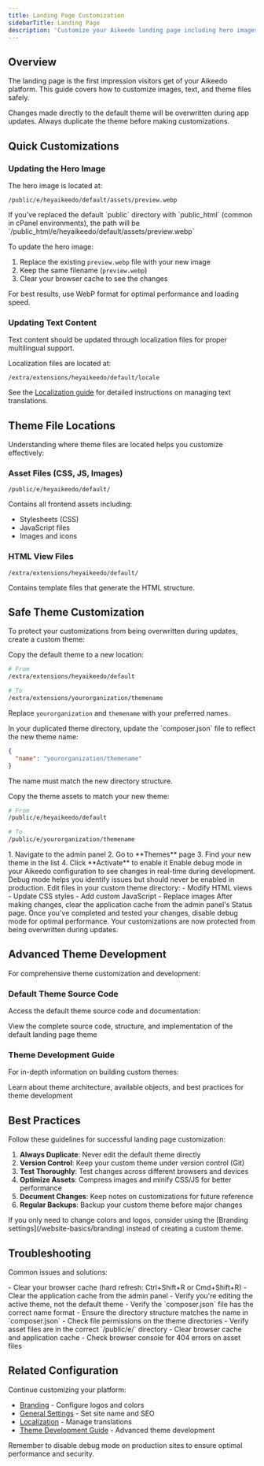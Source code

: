 ```yaml
---
title: Landing Page Customization
sidebarTitle: Landing Page
description: 'Customize your Aikeedo landing page including hero images, text content, and theme files while preserving changes through updates.'
---
```


## Overview

The landing page is the first impression visitors get of your Aikeedo platform. This guide covers how to customize images, text, and theme files safely.

<Warning>
Changes made directly to the default theme will be overwritten during app updates. Always duplicate the theme before making customizations.
</Warning>

## Quick Customizations

### Updating the Hero Image

The hero image is located at:

```
/public/e/heyaikeedo/default/assets/preview.webp
```

<Note>
If you've replaced the default `public` directory with `public_html` (common in cPanel environments), the path will be `/public_html/e/heyaikeedo/default/assets/preview.webp`
</Note>

To update the hero image:

1. Replace the existing `preview.webp` file with your new image
2. Keep the same filename (`preview.webp`)
3. Clear your browser cache to see the changes

<Tip>
For best results, use WebP format for optimal performance and loading speed.
</Tip>

### Updating Text Content

Text content should be updated through localization files for proper multilingual support.

Localization files are located at:

```
/extra/extensions/heyaikeedo/default/locale
```

See the [Localization guide](/advanced/localization) for detailed instructions on managing text translations.

## Theme File Locations

Understanding where theme files are located helps you customize effectively:

### Asset Files (CSS, JS, Images)

```
/public/e/heyaikeedo/default/
```

Contains all frontend assets including:
- Stylesheets (CSS)
- JavaScript files
- Images and icons

### HTML View Files

```
/extra/extensions/heyaikeedo/default/
```

Contains template files that generate the HTML structure.

## Safe Theme Customization

To protect your customizations from being overwritten during updates, create a custom theme:

<Steps>
<Step title="Duplicate the Theme Directory">
  Copy the default theme to a new location:
  
  ```bash
  # From
  /extra/extensions/heyaikeedo/default
  
  # To
  /extra/extensions/yourorganization/themename
  ```
  
  Replace `yourorganization` and `themename` with your preferred names.
</Step>

<Step title="Update composer.json">
  In your duplicated theme directory, update the `composer.json` file to reflect the new theme name:
  
  ```json
  {
    "name": "yourorganization/themename"
  }
  ```
  
  The name must match the new directory structure.
</Step>

<Step title="Duplicate Theme Assets">
  Copy the theme assets to match your new theme:
  
  ```bash
  # From
  /public/e/heyaikeedo/default
  
  # To
  /public/e/yourorganization/themename
  ```
</Step>

<Step title="Activate Your Theme">
  1. Navigate to the admin panel
  2. Go to **Themes** page
  3. Find your new theme in the list
  4. Click **Activate** to enable it
</Step>

<Step title="Enable Debug Mode">
  Enable debug mode in your Aikeedo configuration to see changes in real-time during development.
  
  <Note>
  Debug mode helps you identify issues but should never be enabled in production.
  </Note>
</Step>

<Step title="Make Your Changes">
  Edit files in your custom theme directory:
  - Modify HTML views
  - Update CSS styles
  - Add custom JavaScript
  - Replace images
</Step>

<Step title="Clear Cache">
  After making changes, clear the application cache from the admin panel's Status page.
</Step>

<Step title="Disable Debug Mode">
  Once you've completed and tested your changes, disable debug mode for optimal performance.
  
  <Check>
  Your customizations are now protected from being overwritten during updates.
  </Check>
</Step>
</Steps>

## Advanced Theme Development

For comprehensive theme customization and development:

### Default Theme Source Code

Access the default theme source code and documentation:

<Card title="Default Theme Repository" icon="github" href="https://github.com/heyaikeedo/themes-default">
  View the complete source code, structure, and implementation of the default landing page theme
</Card>

### Theme Development Guide

For in-depth information on building custom themes:

<Card title="Theme Development Guide" icon="code" href="/development/themes/development-guide">
  Learn about theme architecture, available objects, and best practices for theme development
</Card>

## Best Practices

Follow these guidelines for successful landing page customization:

1. **Always Duplicate**: Never edit the default theme directly
2. **Version Control**: Keep your custom theme under version control (Git)
3. **Test Thoroughly**: Test changes across different browsers and devices
4. **Optimize Assets**: Compress images and minify CSS/JS for better performance
5. **Document Changes**: Keep notes on customizations for future reference
6. **Regular Backups**: Backup your custom theme before major changes

<Tip>
If you only need to change colors and logos, consider using the [Branding settings](/website-basics/branding) instead of creating a custom theme.
</Tip>

## Troubleshooting

Common issues and solutions:

<AccordionGroup>
<Accordion title="Changes not appearing after update">
  - Clear your browser cache (hard refresh: Ctrl+Shift+R or Cmd+Shift+R)
  - Clear the application cache from the admin panel
  - Verify you're editing the active theme, not the default theme
</Accordion>

<Accordion title="Theme not showing in admin panel">
  - Verify the `composer.json` file has the correct name format
  - Ensure the directory structure matches the name in `composer.json`
  - Check file permissions on the theme directories
</Accordion>

<Accordion title="Styles not loading correctly">
  - Verify asset files are in the correct `/public/e/` directory
  - Clear browser cache and application cache
  - Check browser console for 404 errors on asset files
</Accordion>
</AccordionGroup>

## Related Configuration

Continue customizing your platform:

- [Branding](/website-basics/branding) - Configure logos and colors
- [General Settings](/website-basics/essentials) - Set site name and SEO
- [Localization](/advanced/localization) - Manage translations
- [Theme Development Guide](/development/themes/development-guide) - Advanced theme development

<Warning>
Remember to disable debug mode on production sites to ensure optimal performance and security.
</Warning>

